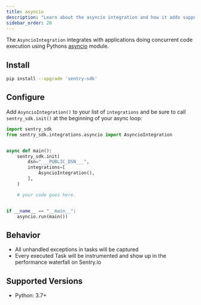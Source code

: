 ```yaml
---
title: asyncio
description: "Learn about the asyncio integration and how it adds support for applications the asyncio module."
sidebar_order: 20
---
```


The `AsyncioIntegration` integrates with applications doing concurrent code execution using Pythons [asyncio](https://docs.python.org/3/library/asyncio.html) module.

## Install

```bash
pip install --upgrade 'sentry-sdk'
```

## Configure

Add `AsyncioIntegration()` to your list of `integrations` and be sure to call `sentry_sdk.init()` at the beginning of your async loop:

<SignInNote />

```python {filename:main.py}
import sentry_sdk
from sentry_sdk.integrations.asyncio import AsyncioIntegration


async def main():
    sentry_sdk.init(
        dsn="___PUBLIC_DSN___",
        integrations=[
            AsyncioIntegration(),
        ],
    )

    # your code goes here.


if __name__ == "__main__":
    asyncio.run(main())
```

## Behavior

- All unhandled exceptions in tasks will be captured
- Every executed Task will be instrumented and show up in the performance waterfall on Sentry.io

## Supported Versions

- Python: 3.7+
